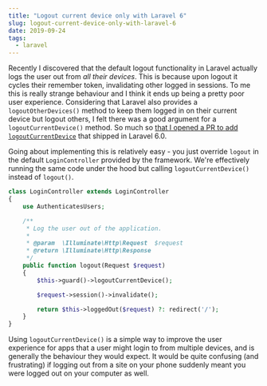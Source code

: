 ```yaml
---
title: "Logout current device only with Laravel 6"
slug: logout-current-device-only-with-laravel-6
date: 2019-09-24
tags:
  - laravel
---
```


Recently I discovered that the default logout functionality in Laravel actually logs the user out from _all their devices_. This is because upon logout it cycles their remember token, invalidating other logged in sessions. To me this is really strange behaviour and I think it ends up being a pretty poor user experience. Considering that Laravel also provides a `logoutOtherDevices()` method to keep them logged in on their current device but logout others, I felt there was a good argument for a `logoutCurrentDevice()` method. So much so [that I opened a PR to add `logoutCurrentDevice`](https://github.com/laravel/framework/pull/29397) that shipped in Laravel 6.0.

Going about implementing this is relatively easy - you just override `logout` in the default `LoginController` provided by the framework. We're effectively running the same code under the hood but calling `logoutCurrentDevice()` instead of `logout()`.

```php
class LoginController extends LoginController
{
    use AuthenticatesUsers;

    /**
     * Log the user out of the application.
     *
     * @param  \Illuminate\Http\Request  $request
     * @return \Illuminate\Http\Response
     */
    public function logout(Request $request)
    {
        $this->guard()->logoutCurrentDevice();

        $request->session()->invalidate();

        return $this->loggedOut($request) ?: redirect('/');
    }
}
```

Using `logoutCurrentDevice()` is a simple way to improve the user experience for apps that a user might login to from multiple devices, and is generally the behaviour they would expect. It would be quite confusing (and frustrating) if logging out from a site on your phone suddenly meant you were logged out on your computer as well.
